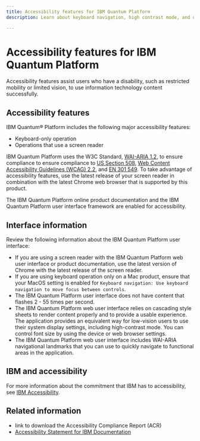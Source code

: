 ```yaml
---
title: Accessibility features for IBM Quantum Platform
description: Learn about keyboard navigation, high contrast mode, and other IBM Quantum Platform accessibility features

---
```


# Accessibility features for IBM Quantum Platform

Accessibility features assist users who have a disability, such as restricted mobility or limited vision, to use information technology content successfully.

## Accessibility features

IBM Quantum&reg; Platform includes the following major accessibility features:

* Keyboard-only operation
* Operations that use a screen reader

IBM Quantum Platform uses the W3C Standard, [WAI-ARIA 1.2](http://www.w3.org/TR/wai-aria/), to ensure compliance to ensure compliance to [US Section 508](https://www.access-board.gov/ict/), [Web Content Accessibility Guidelines (WCAG) 2.2](https://www.w3.org/TR/WCAG22/), and [EN 301 549](https://www.etsi.org/deliver/etsi_en/301500_301599/301549/02.01.02_60/en_301549v020102p.pdf). To take advantage of accessibility features, use the latest release of your screen reader in combination with the latest Chrome web browser that is supported by this product.

The IBM Quantum Platform online product documentation and the IBM Quantum Platform user interface framework are enabled for accessibility.


## Interface information

Review the following information about the IBM Quantum Platform user interface:

* If you are using a screen reader with the IBM Quantum Platform web user interface or product documentation, use the latest version of Chrome with the latest release of the screen reader.
* If you are using keyboard operation only on a Mac product, ensure that your MacOS setting is enabled for `Keyboard navigation: Use keyboard navigation to move focus between controls`.
* The IBM Quantum Platform user interface does not have content that flashes 2 - 55 times per second.
* The IBM Quantum Platform web user interface relies on cascading style sheets to render content properly and to provide a usable experience. The application provides an equivalent way for low-vision users to use their system display settings, including high-contrast mode. You can control font size by using the device or web browser settings.
* The IBM Quantum Platform web user interface includes WAI-ARIA navigational landmarks that you can use to quickly navigate to functional areas in the application.

## IBM and accessibility

For more information about the commitment that IBM has to accessibility, see [IBM Accessibility](http://www.ibm.com/able).

## Related information

- link to download the Accessibility Compliance Report (ACR)
- [Accessibility Statement for IBM Documentation](https://www.ibm.com/docs/about?topic=accessibility-statement-documentation)